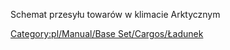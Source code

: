 

Schemat przesyłu towarów w klimacie Arktycznym
[[Category:pl/Manual/Base Set/Cargos/Ładunek]]

{{pl/Manual/Navbox Schematy przesyłu}}